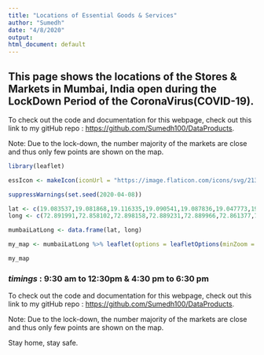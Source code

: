 ---
title: "Locations of Essential Goods & Services"
author: "Sumedh"
date: "4/8/2020"
output:
html_document: default
---


## This page shows the locations of the Stores & Markets in Mumbai, India open during the LockDown Period of the CoronaVirus(COVID-19).

To check out the code and documentation for this webpage, check out this link to my gitHub repo : <https://github.com/Sumedh100/DataProducts>.

Note: Due to the lock-down, the number majority of the markets are close and thus only few points are shown on the map.


```{r echo=FALSE, eval=TRUE, warning = FALSE}
library(leaflet)

essIcon <- makeIcon(iconUrl = "https://image.flaticon.com/icons/svg/213/213063.svg", iconWidth = 31*215/230, iconHeight = 31,iconAnchorX=31*215/230/2,iconAnchorY = 16)

suppressWarnings(set.seed(2020-04-08))

lat <- c(19.083537,19.081868,19.116335,19.090541,19.087836,19.047773,19.199946,19.048623,19.046747,19.087757,19.084867,19.063100)
long <- c(72.891991,72.858102,72.898158,72.889231,72.889966,72.861377,72.839207,72.896476,72.895349,72.912750,72.912621,72.851802)

mumbaiLatLong <- data.frame(lat, long)

my_map <- mumbaiLatLong %>% leaflet(options = leafletOptions(minZoom = 5, maxZoom = 16)) %>% addTiles() %>% setView(lat = 19.076090, lng = 72.877426, zoom = 12) %>% addMarkers(icon = essIcon, clusterOptions = markerClusterOptions())

my_map

```


### *timings* : **9:30 am to 12:30pm** & **4:30 pm to 6:30 pm**




To check out the code and documentation for this webpage, check out this link to my gitHub repo : <https://github.com/Sumedh100/DataProducts>.

Note: Due to the lock-down, the number majority of the markets are close and thus only few points are shown on the map.

Stay home, stay safe.